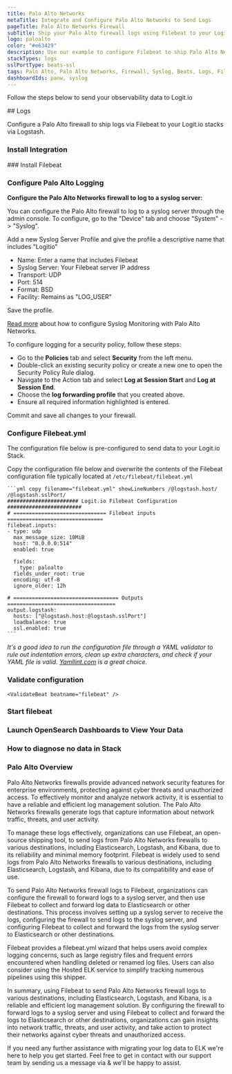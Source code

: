 ```yaml
---
title: Palo Alto Networks
metaTitle: Integrate and Configure Palo Alto Networks to Send Logs
pageTitle: Palo Alto Networks Firewall
subTitle: Ship your Palo Alto firewall logs using Filebeat to your Logit.io Stack
logo: paloalto
color: "#e63429"
description: Use our example to configure Filebeat to ship Palo Alto Networks firewall logs to Logit.io. Configure Filebeat to send Palo Alto logs to Logstash or Elastic.
stackTypes: logs
sslPortType: beats-ssl
tags: Palo Alto, Palo Alto Networks, Firewall, Syslog, Beats, Logs, Filebeat, Files, Text, Network Security, Cybersecurity, Palo Alto Networks
dashboardIds: panw, syslog
---
```


Follow the steps below to send your observability data to Logit.io

<Steps>
  ## Logs

  Configure a Palo Alto firewall to ship logs via Filebeat to your Logit.io stacks via Logstash.
  
  ### Install Integration
  <InstallIntegration/> 
  ### Install Filebeat

  <InstallFilebeat />

  ### Configure Palo Alto Logging

  __Configure the Palo Alto Networks firewall to log to a syslog server:__

  You can configure the Palo Alto firewall to log to a syslog server through the admin console. To configure, go to the "Device" tab and choose "System" -> "Syslog". 

  Add a new Syslog Server Profile and give the profile a descriptive name that includes "Logitio"

  * Name: Enter a name that includes Filebeat
  * Syslog Server: Your Filebeat server IP address
  * Transport: UDP
  * Port: 514
  * Format: BSD
  * Facility: Remains as "LOG_USER"

  Save the profile.

  [Read more](https://docs.paloaltonetworks.com/pan-os) about how to configure Syslog Monitoring with Palo Alto Networks.

  To configure logging for a security policy, follow these steps:

  * Go to the __Policies__ tab and select __Security__ from the left menu.
  * Double-click an existing security policy or create a new one to open the Security Policy Rule dialog.
  * Navigate to the Action tab and select __Log at Session Start__ and __Log at Session End__.
  * Choose the __log forwarding profile__ that you created above.
  * Ensure all required information highlighted is entered.

  Commit and save all changes to your firewall.

  ### Configure Filebeat.yml

  The configuration file below is pre-configured to send data to your Logit.io Stack.

  Copy the configuration file below and overwrite the contents of the Filebeat configuration file typically located at `/etc/filebeat/filebeat.yml`

    ```yml copy filename="filebeat.yml" showLineNumbers /@logstash.host/ /@logstash.sslPort/
    ####################### Logit.io Filebeat Configuration ########################
    # ============================== Filebeat inputs ===============================
    filebeat.inputs:
    - type: udp
      max_message_size: 10MiB
      host: "0.0.0.0:514"
      enabled: true

      fields:
        type: paloalto
      fields_under_root: true
      encoding: utf-8
      ignore_older: 12h

    # ================================== Outputs ===================================
    output.logstash:
      hosts: ["@logstash.host:@logstash.sslPort"]
      loadbalance: true
      ssl.enabled: true
    ```

  _It's a good idea to run the configuration file through a YAML validator to rule out indentation errors, clean up extra characters, and check if your YAML 
  file is valid. [Yamllint.com](https://yamllint.com) is a great choice._

  ### Validate configuration

    <ValidateBeat beatname="filebeat" />
    
  ### Start filebeat
  
  <StartFilebeat />

  ### Launch OpenSearch Dashboards to View Your Data

  <LaunchVisualizer type="logs" />

  ### How to diagnose no data in Stack

  <DiagnoseNoData />

</Steps>

### Palo Alto Overview

Palo Alto Networks firewalls provide advanced network security features for enterprise environments, protecting against 
cyber threats and unauthorized access. To effectively monitor and analyze network activity, it is essential to have a 
reliable and efficient log management solution. The Palo Alto Networks firewalls generate logs that capture information 
about network traffic, threats, and user activity.

To manage these logs effectively, organizations can use Filebeat, an open-source shipping tool, to send logs from Palo 
Alto Networks firewalls to various destinations, including Elasticsearch, Logstash, and Kibana, due to its reliability 
and minimal memory footprint. Filebeat is widely used to send logs from Palo Alto Networks firewalls to various destinations, 
including Elasticsearch, Logstash, and Kibana, due to its compatibility and ease of use.

To send Palo Alto Networks firewall logs to Filebeat, organizations can configure the firewall to forward logs to a syslog 
server, and then use Filebeat to collect and forward log data to Elasticsearch or other destinations. This process involves 
setting up a syslog server to receive the logs, configuring the firewall to send logs to the syslog server, and configuring 
Filebeat to collect and forward the logs from the syslog server to Elasticsearch or other destinations.

Filebeat provides a filebeat.yml wizard that helps users avoid complex logging concerns, such as large registry files and 
frequent errors encountered when handling deleted or renamed log files. Users can also consider using the Hosted ELK service 
to simplify tracking numerous pipelines using this shipper.

In summary, using Filebeat to send Palo Alto Networks firewall logs to various destinations, including Elasticsearch, Logstash, 
and Kibana, is a reliable and efficient log management solution. By configuring the firewall to forward logs to a syslog server 
and using Filebeat to collect and forward the logs to Elasticsearch or other destinations, organizations can gain insights into 
network traffic, threats, and user activity, and take action to protect their networks against cyber threats and unauthorized 
access.


If you need any further assistance with migrating your log data to ELK we're here to help you get started. Feel free to get 
in contact with our support team by sending us a message via <IntercomButton text="live chat" /> & we'll be happy to 
assist.